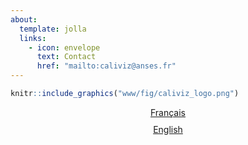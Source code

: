 ```yaml
---
about:
  template: jolla
  links:
    - icon: envelope
      text: Contact
      href: "mailto:caliviz@anses.fr"  
---
```


```r
knitr::include_graphics("www/fig/caliviz_logo.png")
```

```{=html}
<div  style="margin: 10px; text-align: center;">
<a class="btn btn-primary" href="https://caliviz.shinyapps.io/App_FR/" role="button" target="_self" style="padding: 8px 16px;">Français</a>
</div>

<div  style="margin: 5px; text-align: center;">
<a class="btn btn-primary" href="https://caliviz.shinyapps.io/App_EN/" role="button" target="_self" style="padding: 8px 16px;">English</a>
</div>

```

